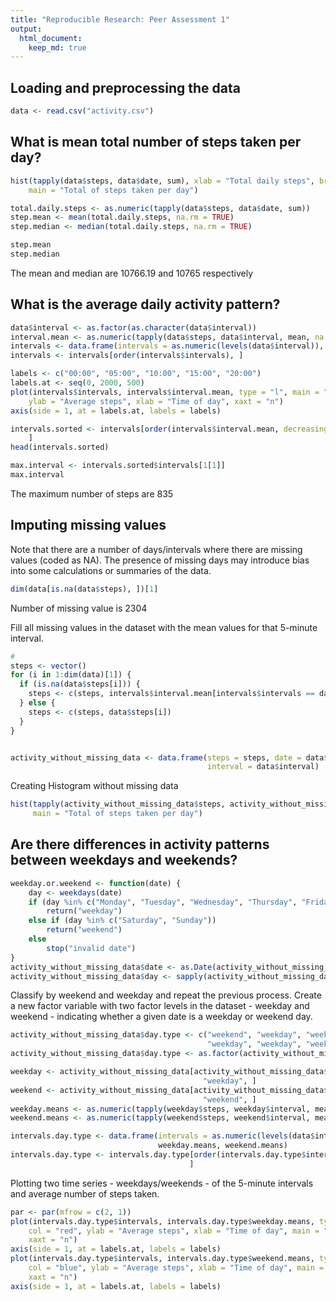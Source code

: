 ```yaml
---
title: "Reproducible Research: Peer Assessment 1"
output: 
  html_document:
    keep_md: true
---
```


## Loading and preprocessing the data
```r
data <- read.csv("activity.csv")
```


## What is mean total number of steps taken per day?
```r
hist(tapply(data$steps, data$date, sum), xlab = "Total daily steps", breaks = 20, 
    main = "Total of steps taken per day")

total.daily.steps <- as.numeric(tapply(data$steps, data$date, sum))
step.mean <- mean(total.daily.steps, na.rm = TRUE)
step.median <- median(total.daily.steps, na.rm = TRUE)

step.mean
step.median
```

The mean and median are 10766.19 and 10765 respectively

## What is the average daily activity pattern?
```r
data$interval <- as.factor(as.character(data$interval))
interval.mean <- as.numeric(tapply(data$steps, data$interval, mean, na.rm = TRUE))
intervals <- data.frame(intervals = as.numeric(levels(data$interval)), interval.mean)
intervals <- intervals[order(intervals$intervals), ]

labels <- c("00:00", "05:00", "10:00", "15:00", "20:00")
labels.at <- seq(0, 2000, 500)
plot(intervals$intervals, intervals$interval.mean, type = "l", main = "Average steps 5-minute interval", 
    ylab = "Average steps", xlab = "Time of day", xaxt = "n")
axis(side = 1, at = labels.at, labels = labels)

intervals.sorted <- intervals[order(intervals$interval.mean, decreasing = TRUE), 
    ]
head(intervals.sorted)

max.interval <- intervals.sorted$intervals[1[1]]
max.interval
```

The maximum number of steps are 835

## Imputing missing values
Note that there are a number of days/intervals where there are missing values (coded as NA). The presence of missing days may introduce bias into some calculations or summaries of the data.
```r
dim(data[is.na(data$steps), ])[1]
```

Number of missing value is 2304

Fill all  missing values in the dataset with the mean values for that 5-minute interval.

```r
# 
steps <- vector()
for (i in 1:dim(data)[1]) {
  if (is.na(data$steps[i])) {
    steps <- c(steps, intervals$interval.mean[intervals$intervals == data$interval[i]])
  } else {
    steps <- c(steps, data$steps[i])
  }
}


activity_without_missing_data <- data.frame(steps = steps, date = data$date, 
                                            interval = data$interval)
```
Creating Histogram without missing data

```r
hist(tapply(activity_without_missing_data$steps, activity_without_missing_data$date, sum), xlab = "Total daily steps", breaks = 20, 
     main = "Total of steps taken per day")
```

## Are there differences in activity patterns between weekdays and weekends?
```r
weekday.or.weekend <- function(date) {
    day <- weekdays(date)
    if (day %in% c("Monday", "Tuesday", "Wednesday", "Thursday", "Friday"))
        return("weekday")
    else if (day %in% c("Saturday", "Sunday"))
        return("weekend")
    else
        stop("invalid date")
}
activity_without_missing_data$date <- as.Date(activity_without_missing_data$date)
activity_without_missing_data$day <- sapply(activity_without_missing_data$date, FUN=weekday.or.weekend)
```

Classify by weekend and weekday and repeat the previous process. Create a new factor variable with two factor levels in the dataset - 
weekday and weekend - indicating whether a given date is a weekday or weekend day.

```r
activity_without_missing_data$day.type <- c("weekend", "weekday", "weekday", 
                                            "weekday", "weekday", "weekday", "weekend")[as.POSIXlt(activity_without_missing_data$date)$wday + 1]
activity_without_missing_data$day.type <- as.factor(activity_without_missing_data$day.type)

weekday <- activity_without_missing_data[activity_without_missing_data$day.type == 
                                           "weekday", ]
weekend <- activity_without_missing_data[activity_without_missing_data$day.type == 
                                           "weekend", ]
weekday.means <- as.numeric(tapply(weekday$steps, weekday$interval, mean))
weekend.means <- as.numeric(tapply(weekend$steps, weekend$interval, mean))

intervals.day.type <- data.frame(intervals = as.numeric(levels(data$interval)), 
                                 weekday.means, weekend.means)
intervals.day.type <- intervals.day.type[order(intervals.day.type$intervals), 
                                        ]
```

Plotting two time series - weekdays/weekends - of the 5-minute intervals and average number of steps taken.

```r
par <- par(mfrow = c(2, 1))
plot(intervals.day.type$intervals, intervals.day.type$weekday.means, type = "l", 
    col = "red", ylab = "Average steps", xlab = "Time of day", main = "Average steps 5-minute interval at weekday", 
    xaxt = "n")
axis(side = 1, at = labels.at, labels = labels)
plot(intervals.day.type$intervals, intervals.day.type$weekend.means, type = "l", 
    col = "blue", ylab = "Average steps", xlab = "Time of day", main = "Average steps 5-minute interval at weekend", 
    xaxt = "n")
axis(side = 1, at = labels.at, labels = labels)
```